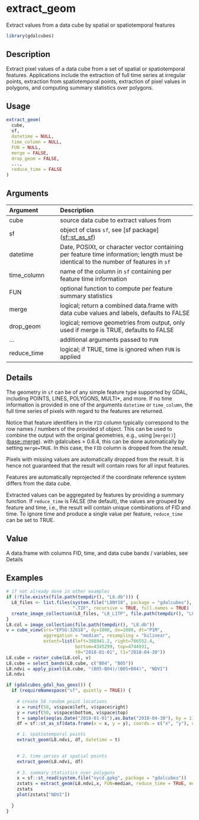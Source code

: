 # extract_geom

Extract values from a data cube by spatial or spatiotemporal features



```r
library(gdalcubes)
```

## Description

Extract pixel values of a data cube from a set of spatial or spatiotemporal features. 
Applications include the extraction of full time 
series at irregular points, extraction from spatiotemporal points, extraction of
pixel values in polygons, and computing summary statistics over polygons.


## Usage


```r
extract_geom(
  cube,
  sf,
  datetime = NULL,
  time_column = NULL,
  FUN = NULL,
  merge = FALSE,
  drop_geom = FALSE,
  ...,
  reduce_time = FALSE
)

```


## Arguments

| Argument    | Description                       |
|:------------|:----------------------------------|
| cube | source data cube to extract values from |
| sf | object of class `sf`, see [sf package](<a href='https://r-spatial.github.io/sf/reference/st_as_sf.html'>sf::st_as_sf</a>) |
| datetime | Date, POSIXt, or character vector containing per feature time information; length must be identical to the number of features in `sf` |
| time_column | name of the column in `sf` containing per feature time information |
| FUN | optional function to compute per feature summary statistics |
| merge | logical; return a combined data.frame with data cube values and labels, defaults to FALSE |
| drop_geom | logical; remove geometries from output, only used if merge is TRUE, defaults to FALSE |
| ... | additional arguments passed to `FUN` |
| reduce_time | logical; if TRUE, time is ignored when `FUN` is applied |


## Details

The geometry in `sf` can be of any simple feature type supported by GDAL, including 
POINTS, LINES, POLYGONS, MULTI*, and more. If no time information is provided
in one of the arguments `datetime` or `time_column`, the full time series
of pixels with regard to the features are returned. 

Notice that feature identifiers in the `FID` column typically correspond to the row names / numbers 
of the provided sf object. This can be used to combine the output with the original geometries, e.g., using [`merge()`](<a href='https://rdrr.io/r/base/merge.html'>base::merge</a>).
with gdalcubes > 0.6.4, this can be done automatically by setting `merge=TRUE`. In this case, the `FID` column is dropped from the result. 
 
Pixels with missing values are automatically dropped from the result. It is hence not
guaranteed that the result will contain rows for all input features.

Features are automatically reprojected if the coordinate reference system differs from the data cube.

Extracted values can be aggregated by features by providing a summary function. 
If `reduce_time` is FALSE (the default), the values are grouped 
by feature and time, i.e., the result will contain unique combinations of FID and time.
To ignore time and produce a single value per feature, `reduce_time` can be set to TRUE.


## Value

A data.frame with columns FID, time, and data cube bands / variables, see Details


## Examples


```r
# if not already done in other examples
if (!file.exists(file.path(tempdir(), "L8.db"))) {
  L8_files <- list.files(system.file("L8NY18", package = "gdalcubes"),
                         ".TIF", recursive = TRUE, full.names = TRUE)
  create_image_collection(L8_files, "L8_L1TP", file.path(tempdir(), "L8.db"), quiet = TRUE)
}
L8.col = image_collection(file.path(tempdir(), "L8.db"))
v = cube_view(srs="EPSG:32618", dy=1000, dx=1000, dt="P1M",
              aggregation = "median", resampling = "bilinear",
              extent=list(left=388941.2, right=766552.4,
                          bottom=4345299, top=4744931,
                          t0="2018-01-01", t1="2018-04-30"))
L8.cube = raster_cube(L8.col, v)
L8.cube = select_bands(L8.cube, c("B04", "B05"))
L8.ndvi = apply_pixel(L8.cube, "(B05-B04)/(B05+B04)", "NDVI")
L8.ndvi

if (gdalcubes_gdal_has_geos()) {
  if (requireNamespace("sf", quietly = TRUE)) {
  
    # create 50 random point locations
    x = runif(50, v$space$left, v$space$right)
    y = runif(50, v$space$bottom, v$space$top)
    t = sample(seq(as.Date("2018-01-01"),as.Date("2018-04-30"), by = 1),50, replace = TRUE)
    df = sf::st_as_sf(data.frame(x = x, y = y), coords = c("x", "y"), crs = v$space$srs)

    # 1. spatiotemporal points
    extract_geom(L8.ndvi, df, datetime = t)

    
    # 2. time series at spatial points
    extract_geom(L8.ndvi, df)
  
    # 3. summary statistics over polygons
    x = sf::st_read(system.file("nycd.gpkg", package = "gdalcubes"))
    zstats = extract_geom(L8.ndvi,x, FUN=median, reduce_time = TRUE, merge = TRUE)
    zstats
    plot(zstats["NDVI"])
    
  }
}
```


